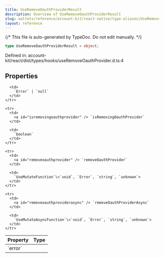 ```yaml
---
title: UseRemoveOauthProviderResult
description: Overview of UseRemoveOauthProviderResult
slug: wallets/reference/account-kit/react-native/type-aliases/UseRemoveOauthProviderResult
layout: reference
---
```


{/* This file is auto-generated by TypeDoc. Do not edit manually. */}

```ts
type UseRemoveOauthProviderResult = object;
```

Defined in: account-kit/react/dist/types/hooks/useRemoveOauthProvider.d.ts:4

## Properties

<table>
  <thead>
    <tr>
      <th align="left">Property</th>
      <th align="left">Type</th>
    </tr>
  </thead>

  <tbody>
    <tr>
      <td>
        <a id="error" /> `error`
      </td>

      <td>
        `Error` | `null`
      </td>
    </tr>

    <tr>
      <td>
        <a id="isremovingoauthprovider" /> `isRemovingOauthProvider`
      </td>

      <td>
        `boolean`
      </td>
    </tr>

    <tr>
      <td>
        <a id="removeoauthprovider" /> `removeOauthProvider`
      </td>

      <td>
        `UseMutateFunction`\<`void`, `Error`, `string`, `unknown`>
      </td>
    </tr>

    <tr>
      <td>
        <a id="removeoauthproviderasync" /> `removeOauthProviderAsync`
      </td>

      <td>
        `UseMutateAsyncFunction`\<`void`, `Error`, `string`, `unknown`>
      </td>
    </tr>

  </tbody>
</table>
